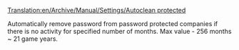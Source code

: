 [[Translation:en/Archive/Manual/Settings/Autoclean protected]]


Automatically remove password from password protected companies if there is no activity for specified number of months. Max value - 256 months ~ 21 game years.